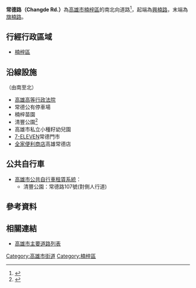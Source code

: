 {{Infobox TwRoad2
|bgcolorh=DARKGREEN
|colorh=white
|code=
|name= 常德路
|enname= Changde Rd.
|level= 一般道路
|length=
|sec=
|lastext=
|line=
|start= [[興楠路|興楠路]]
|end= [[旗楠路|旗楠路]]
|junc= 
|img=
|cap=
|size=
|left= 旗楠路837巷
|right= 興楠路151巷
|leftlink= 旗楠路837巷
|leftdirection= N
|rightlink= 興楠路151巷
|rightdirection= S
|SN=
|SNtype=
|SNNum=
|SN2=
|SN2type=
|SN2Num=
|SN3=
|SN3type=
|SN3Num=
}}
'''常德路（Changde Rd.）'''為[[高雄市|高雄市]][[楠梓區|楠梓區]]的南北向道路<ref>{{Cite web |url=https://tw.appledaily.com/home/20140222/ZDLJMWI4BVELXI7MBSCLKDWYBE/ |title=楠梓常德路旁 低總價別墅搶手 |access-date=2020-07-25 |archive-date=2020-07-25 |archive-url=https://web.archive.org/web/20200725132043/https://tw.appledaily.com/home/20140222/ZDLJMWI4BVELXI7MBSCLKDWYBE/ }}</ref>，起端為[[興楠路|興楠路]]，末端為[[旗楠路|旗楠路]]。
== 行經行政區域 ==
* [[楠梓區|楠梓區]]
== 沿線設施 ==
（由南至北）
* [[高雄高等行政法院|高雄高等行政法院]]
* 常德公有停車場
* 楠梓苗園
* 清豐公園<ref>{{Cite web |url=https://tw.appledaily.com/home/20110521/B2OPYWJ2S7JQQ7XBQ75SBUUASI/ |title=高雄 清豐公園周邊 大樓每坪6萬起 |access-date=2020-07-25 |archive-date=2020-07-26 |archive-url=https://web.archive.org/web/20200726025325/https://tw.appledaily.com/home/20110521/B2OPYWJ2S7JQQ7XBQ75SBUUASI/ }}</ref>
* 高雄市私立小種籽幼兒園
* [[7-ELEVEN|7-ELEVEN]]常德門市
* [[全家便利商店|全家便利商店]]高雄常德店
== 公共自行車 ==
* [[高雄市公共自行車租賃系統|高雄市公共自行車租賃系統]]：
** 清豐公園：常德路107號(對側人行道)

== 參考資料 ==
{{Reflist}}
== 相關連結 ==
* [[高雄市主要道路列表|高雄市主要道路列表]]

{{高雄市重要道路}}

[[Category:高雄市街道|Category:高雄市街道]]
[[Category:楠梓區|Category:楠梓區]]